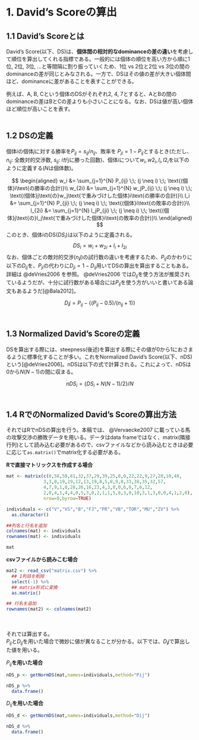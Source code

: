 # 1. David's Scoreの算出  

## 1.1 David's Scoreとは  
David's Score(以下、DS)は、**個体間の相対的なdominanceの差の違い**を考慮して順位を算出してくれる指標である。一般的には個体の順位を高い方から順に1位, 2位, 3位, ...と等間隔に割り振っていくため、1位 vs 2位と2位 vs 3位の間のdominanceの差が同じとみなされる。一方で、DSはその値の差が大きい個体間ほど、dominanceに差があることを表すことができる。    

例えば、A, B, Cという個体のDSがそれぞれ2, 4, 7とすると、AとBの間のdominanceの差はBとCの差よりも小さいことになる。なお、DSは値が高い個体ほど順位が高いことを表す。  
<br/>  

## 1.2 DSの定義  
個体$i$の個体$j$に対する勝率を$P_{ij} = s_{ij}/n_{ij}$、敗率を$\; P_{ji} = 1-P_{ij}$とするとき(ただし、$n_{ij}$: 全敵対的交渉数, $s_{ij}$: $i$が$j$に勝った回数)、個体$i$について$w_i, w2_i, l_i, l2_i$を以下のように定義する($N$は個体数)。  

$$
\begin{aligned}
  w_i &= \sum_{j=1}^{N} P_{ij} \;\; (j \neq i) \;\; \text{(個体}i\text{の勝率の合計)}\\
  w_{2i} &= \sum_{j=1}^{N} w_jP_{ij} \;\; (j \neq i) \;\; \text{(個体}j\text{の}w_j\text{で重みづけした個体}i\text{の勝率の合計)}\\
  l_i &= \sum_{j=1}^{N} P_{ji} \;\; (j \neq i) \;\; \text{(個体}i\text{の敗率の合計)}\\
  l_{2i} &= \sum_{j=1}^{N} l_jP_{ji} \;\; (j \neq i) \;\; \text{(個体}j\text{の}l_j\text{で重みづけした個体}i\text{の敗率の合計)}\\
\end{aligned}
$$
このとき、個体$i$のDS($DS_i$)は以下のように定義される。  
$$
DS_i = w_i + w_{2i} + l_i + l_{2i} 
$$
なお、個体ごとの敵対的交渉($n_ij$)の試行数の違いを考慮するため、$P_{ij}$のかわりに以下の$D_{ij}$を、$P_{ji}$の代わりに$D_{ji} = 1- D_{ij}$用いてDSの算出を算出することもある。詳細は @deVries2006 を参照。 @deVries2006 では$D_{ij}$を使う方法が推奨されているようだが、十分に試行数がある場合には$P_{ij}$を使う方がいいと書いてある論文もあるようだ[@Bala2012]。    

$$
D_ij = P_{ij} - \{(P_{ij}-0.5)/(n_{ij}+1)\}
$$
<br/>  

## 1.3 Normalized David's Scoreの定義　　
DSを算出する際には、steepness(後述)を算出する際にその値が0から1におさまるように標準化することが多い。これをNormalized David's Score(以下、nDS)という[@deVries2006]。nDSは以下の式で計算される。これによって、nDSは0から$N(N-1)$の間に収まる。  

$$
nDS_i = \{DS_i + N(N-1)/2\}/N
$$
<br/>  

## 1.4 RでのNormalized David's Scoreの算出方法
それではRでnDSの算出を行う。本稿では、 @Vervaecke2007 に載っている馬の攻撃交渉の勝敗データを用いる。データはdata frameではなく、matrix(隣接行列)として読み込む必要があるので、csvファイルなどから読み込むときは必要に応じて`as.matrix()`でmatrix化する必要がある。  

**Rで直接マトリックスを作成する場合**  
```r
mat <- matrix(c(0,58,50,61,32,37,29,39,25,8,0,22,22,9,27,20,10,48,
              3,3,0,19,29,12,13,19,8,5,8,9,0,33,38,35,32,57,
              4,7,9,1,0,28,26,16,23,4,3,0,0,6,0,7,6,12,
              2,0,4,1,4,4,0,5,3,0,2,1,1,5,8,3,0,10,3,1,3,0,0,4,1,2,0),
              nrow=9,byrow=TRUE)

individuals <- c("V","VS","B","FJ","PR","VB","TOR","MU","ZV") %>% 
  as.character()

##列名と行名を追加  
colnames(mat) <- individuals
rownames(mat) <- individuals

mat
```

**csvファイルから読みこむ場合**  
```r
mat2 <- read_csv("matrix.csv") %>%
  ## 1列目を削除
  select(-1) %>%
  ## matrix形式に変換
  as.matrix()

## 行名を追加  
rownames(mat2) <- colnames(mat2)
```

<br/>  
それでは算出する。  
$P_{ij}$と$D_{ij}$を用いた場合で微妙に値が異なることが分かる。以下では、$D_ij$で算出した値を用いる。  

$P_{ij}$**を用いた場合**  
```r
nDS_p <- getNormDS(mat,names=individuals,method="Pij")

nDS_p %>% 
  data.frame()
```

$D_{ij}$**を用いた場合**    
```r
nDS_d <- getNormDS(mat,names=individuals,method="Dij")

nDS_d %>% 
  data.frame()
```
